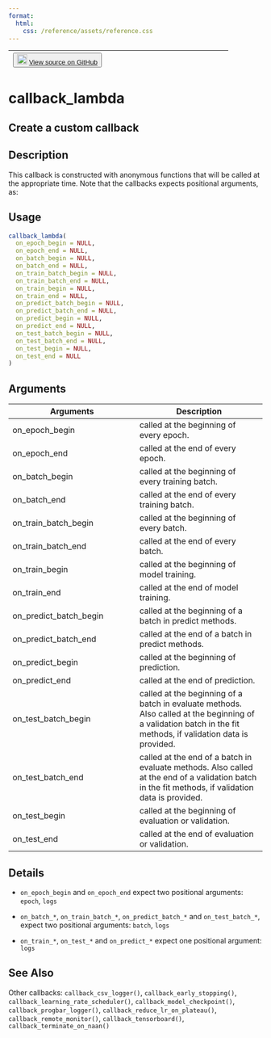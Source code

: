 ```yaml
---
format:
  html:
    css: /reference/assets/reference.css
---
```


| <button class="button"> ![](/reference/assets/GitHub-Mark-32px.png){width="20"} [View source on GitHub](https://github.com/rstudio/keras//blob/main/R/callbacks.R#L516) </button> |
|:------------------------------:|:--------------------------------------:|

# callback_lambda

## Create a custom callback

## Description
This callback is constructed with anonymous functions that will be called at the appropriate time. Note that the callbacks expects positional arguments, as: 


## Usage
```r
callback_lambda( 
  on_epoch_begin = NULL, 
  on_epoch_end = NULL, 
  on_batch_begin = NULL, 
  on_batch_end = NULL, 
  on_train_batch_begin = NULL, 
  on_train_batch_end = NULL, 
  on_train_begin = NULL, 
  on_train_end = NULL, 
  on_predict_batch_begin = NULL, 
  on_predict_batch_end = NULL, 
  on_predict_begin = NULL, 
  on_predict_end = NULL, 
  on_test_batch_begin = NULL, 
  on_test_batch_end = NULL, 
  on_test_begin = NULL, 
  on_test_end = NULL 
) 
```

## Arguments
|Arguments|Description|
|---|---|
| on_epoch_begin | called at the beginning of every epoch. |
| on_epoch_end | called at the end of every epoch. |
| on_batch_begin | called at the beginning of every training batch. |
| on_batch_end | called at the end of every training batch. |
| on_train_batch_begin | called at the beginning of every batch. |
| on_train_batch_end | called at the end of every batch. |
| on_train_begin | called at the beginning of model training. |
| on_train_end | called at the end of model training. |
| on_predict_batch_begin | called at the beginning of a batch in predict methods. |
| on_predict_batch_end | called at the end of a batch in predict methods. |
| on_predict_begin | called at the beginning of prediction. |
| on_predict_end | called at the end of prediction. |
| on_test_batch_begin | called at the beginning of a batch in evaluate methods. Also called at the beginning of a validation batch in the fit methods, if validation data is provided. |
| on_test_batch_end | called at the end of a batch in evaluate methods. Also called at the end of a validation batch in the fit methods, if validation data is provided. |
| on_test_begin | called at the beginning of evaluation or validation. |
| on_test_end | called at the end of evaluation or validation. |

## Details

- `on_epoch_begin` and `on_epoch_end` expect two positional arguments: `epoch`, `logs`

- `on_batch_*`, `on_train_batch_*`, `on_predict_batch_*` and `on_test_batch_*`, expect two positional arguments: `batch`, `logs`

- `on_train_*`, `on_test_*` and `on_predict_*` expect one positional argument: `logs`





## See Also
Other callbacks:  `callback_csv_logger()`, `callback_early_stopping()`, `callback_learning_rate_scheduler()`, `callback_model_checkpoint()`, `callback_progbar_logger()`, `callback_reduce_lr_on_plateau()`, `callback_remote_monitor()`, `callback_tensorboard()`, `callback_terminate_on_naan()`

